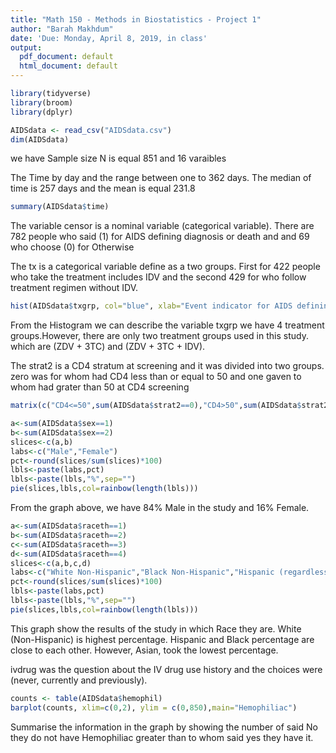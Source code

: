 ```yaml
---
title: "Math 150 - Methods in Biostatistics - Project 1"
author: "Barah Makhdum"
date: 'Due: Monday, April 8, 2019, in class'
output:
  pdf_document: default
  html_document: default
---
```



```r
library(tidyverse)
library(broom)
library(dplyr)

AIDSdata <- read_csv("AIDSdata.csv")
dim(AIDSdata)
```

we have Sample size N is equal 851 and 16 varaibles

The Time by day and the range between one to 362 days.
The median of time is 257 days and the mean is equal 231.8 

```r
summary(AIDSdata$time)
```


The variable censor is a nominal variable (categorical variable).
There are 782 people who said (1) for AIDS defining diagnosis or death and and 69 who choose (0) for Otherwise

The tx is a categorical variable define as a two groups. First  for 422 people who take the treatment includes IDV and the second 429 for who follow treatment regimen without IDV.

 
```r
hist(AIDSdata$txgrp, col="blue", xlab="Event indicator for AIDS defining", main=" Histogram",ylim =c(0,500), labels = TRUE)

```
From the Histogram we can describe the variable txgrp
we have 4 treatment groups.However, there are only two treatment groups used in this study. which are  (ZDV + 3TC) and (ZDV + 3TC + IDV).

The strat2 is a  CD4 stratum at screening and it was divided into two groups.
zero was for whom had CD4 less than or equal to 50 and one gaven to whom had grater than 50 at CD4 screening 

```r
matrix(c("CD4<=50",sum(AIDSdata$strat2==0),"CD4>50",sum(AIDSdata$strat2==1)),ncol=2,byrow=TRUE)
```

```r
a<-sum(AIDSdata$sex==1)
b<-sum(AIDSdata$sex==2)
slices<-c(a,b)
labs<-c("Male","Female")
pct<-round(slices/sum(slices)*100)
lbls<-paste(labs,pct)
lbls<-paste(lbls,"%",sep="")
pie(slices,lbls,col=rainbow(length(lbls)))
```
From the graph above, we have 84% Male in the study and 16%  Female.
```r
a<-sum(AIDSdata$raceth==1)
b<-sum(AIDSdata$raceth==2)
c<-sum(AIDSdata$raceth==3)
d<-sum(AIDSdata$raceth==4)
slices<-c(a,b,c,d)
labs<-c("White Non-Hispanic","Black Non-Hispanic","Hispanic (regardless of race)","Asian, Pacific Islander","American Indian, Alaskan Native","Other/unknown")
pct<-round(slices/sum(slices)*100)
lbls<-paste(labs,pct)
lbls<-paste(lbls,"%",sep="")
pie(slices,lbls,col=rainbow(length(lbls)))
```
This graph show the results of the study in which Race they are. White (Non-Hispanic) is highest percentage. Hispanic and Black percentage are close to each other.  However, Asian, took the lowest percentage.

ivdrug was the question about the IV drug use history and the choices were (never, currently and previously).

```r
counts <- table(AIDSdata$hemophil)
barplot(counts, xlim=c(0,2), ylim = c(0,850),main="Hemophiliac")
```

Summarise the information in the graph by showing the number of said No they do not have Hemophiliac greater than to whom said yes they have it.

